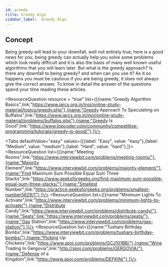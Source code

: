 ```yaml
---
id: greedy
title: Greedy Algo
sidebar_label:  Greedy Algo
---
```



## Concept 
Being greedy will lead to your downfall, well not entirely true, here is a good news for you, being greedy can actually help you solve some problems which look really difficult and it is also the basis of many well known useful algorithms that you will learn later. But what is the greedy approach? Is there any downfall to being greedy? and when can you use it? As it so happens you must be cautious if you are being greedy, it does not always give the correct answer. To know in detail the answer of the questions spend your time reading these articles.


<ResourceQuestion resource = "true" list={[{name:"Greedy Algorithm Basics",link:"https://www.iarcs.org.in/inoi/online-study-material/topics/greedy.php"},{name:"Greedy Approach To Speculating on Buffalos",link:"https://www.iarcs.org.in/inoi/online-study-material/problems/buffalos.php"},{name:"Greedy Is Good",link:"https://www.topcoder.com/community/competitive-programming/tutorials/greedy-is-good/"},]}/>



<Tabs
	defaultValue="easy"
	values={[{label: "Easy", value: "easy"},{label: "Medium", value: "medium"},{label: "Hard", value: "hard"},]}>
	<TabItem value="easy">
		<ResourceQuestion  list={[{name:"Meeting Rooms",link:"https://www.interviewbit.com/problems/meeting-rooms/"},{name:"Majority Element",link:"https://www.interviewbit.com/problems/majority-element/"},{name:"Find Maximum Sum Possible Equal Sum Three Stacks",link:"https://www.geeksforgeeks.org/find-maximum-sum-possible-equal-sum-three-stacks/"},{name:"Smallest Number",link:"https://practice.geeksforgeeks.org/problems/smallest-number5829/1"},]}/>
	</TabItem>
	<TabItem value="medium">
		<ResourceQuestion  list={[{name:"Minimum Lights To Activate",link:"https://www.interviewbit.com/problems/minimum-lights-to-activate/"},{name:"Distribute Candy",link:"https://www.interviewbit.com/problems/distribute-candy/"},{name:"Seats",link:"https://www.interviewbit.com/problems/seats/"},{name:"Gas Station",link:"https://www.interviewbit.com/problems/gas-station/"},]}/>
	</TabItem>
	<TabItem value="hard">
		<ResourceQuestion  list={[{name:"Tushars Birthday Bombs",link:"https://www.interviewbit.com/problems/tushars-birthday-bombs/"},{name:"Picking Up Chickens",link:"https://www.spoj.com/problems/GCJ101BB/"},{name:"Wine Trading In Gergovia",link:"http://spoj.com/problems/GERGOVIA/"},{name:"Defense of a Kingdom",link:"https://www.spoj.com/problems/DEFKIN/"},]}/>
	</TabItem>
</Tabs>
